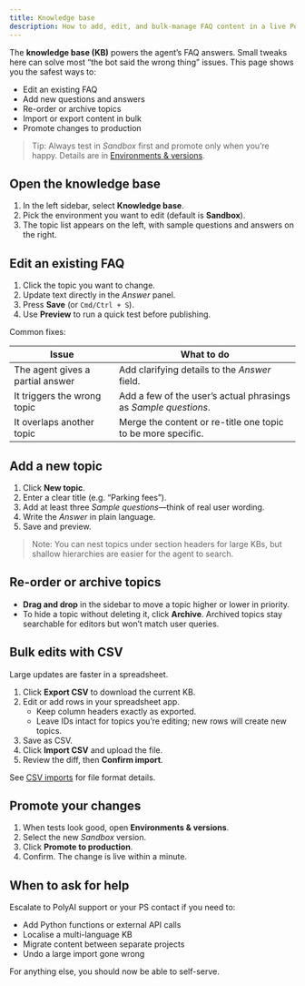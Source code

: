 ```yaml
---
title: Knowledge base
description: How to add, edit, and bulk-manage FAQ content in a live PolyAI agent.
---
```


The **knowledge base (KB)** powers the agent’s FAQ answers. Small tweaks here can solve most “the bot said the wrong thing” issues. This page shows you the safest ways to:

- Edit an existing FAQ
- Add new questions and answers
- Re-order or archive topics
- Import or export content in bulk
- Promote changes to production

> Tip: Always test in *Sandbox* first and promote only when you’re happy. Details are in [Environments & versions](/environments-and-versions/introduction).

## Open the knowledge base

1. In the left sidebar, select **Knowledge base**.
2. Pick the environment you want to edit (default is **Sandbox**).
3. The topic list appears on the left, with sample questions and answers on the right.

## Edit an existing FAQ

1. Click the topic you want to change.
2. Update text directly in the *Answer* panel.
3. Press **Save** (or `Cmd/Ctrl + S`).
4. Use **Preview** to run a quick test before publishing.

Common fixes:

| Issue | What to do |
|-------|------------|
| The agent gives a partial answer | Add clarifying details to the *Answer* field. |
| It triggers the wrong topic | Add a few of the user’s actual phrasings as *Sample questions*. |
| It overlaps another topic | Merge the content or re-title one topic to be more specific. |

## Add a new topic

1. Click **New topic**.
2. Enter a clear title (e.g. “Parking fees”).
3. Add at least three *Sample questions*—think of real user wording.
4. Write the *Answer* in plain language.
5. Save and preview.

> Note: You can nest topics under section headers for large KBs, but shallow hierarchies are easier for the agent to search.

## Re-order or archive topics

- **Drag and drop** in the sidebar to move a topic higher or lower in priority.
- To hide a topic without deleting it, click **Archive**. Archived topics stay searchable for editors but won’t match user queries.

## Bulk edits with CSV

Large updates are faster in a spreadsheet.

1. Click **Export CSV** to download the current KB.
2. Edit or add rows in your spreadsheet app.
   - Keep column headers exactly as exported.
   - Leave IDs intact for topics you’re editing; new rows will create new topics.
3. Save as CSV.
4. Click **Import CSV** and upload the file.
5. Review the diff, then **Confirm import**.

See [CSV imports](/essentials/csv-imports) for file format details.

## Promote your changes

1. When tests look good, open **Environments & versions**.
2. Select the new *Sandbox* version.
3. Click **Promote to production**.
4. Confirm. The change is live within a minute.

## When to ask for help

Escalate to PolyAI support or your PS contact if you need to:

- Add Python functions or external API calls
- Localise a multi-language KB
- Migrate content between separate projects
- Undo a large import gone wrong

For anything else, you should now be able to self-serve.